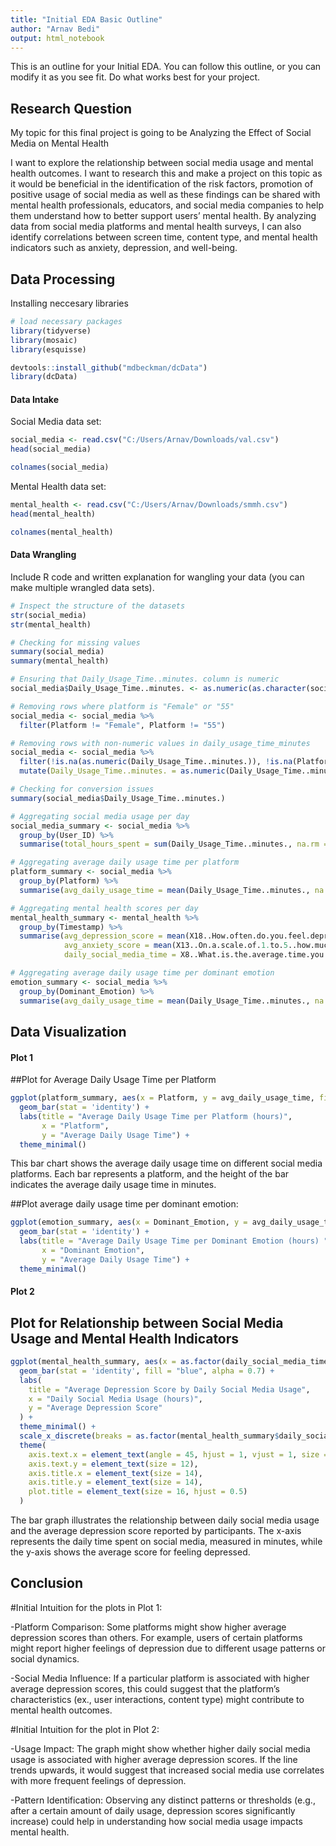 ```yaml
---
title: "Initial EDA Basic Outline"
author: "Arnav Bedi"
output: html_notebook
---
```


This is an outline for your Initial EDA. You can follow this outline, or you can modify it as you see fit. Do what works best for your project. 

## Research Question 

My topic for this final project is going to be Analyzing the Effect of Social Media on Mental Health

I want to explore the relationship between social media usage and mental health outcomes. I want to research this and make a project on this topic as it would be beneficial in the identification of the risk factors, promotion of positive usage of social media as well as these findings can be shared with mental health professionals, educators, and social media companies to help them understand how to better support users’ mental health. By analyzing data from social media platforms and mental health surveys, I can also identify correlations between screen time, content type, and mental health indicators such as anxiety, depression, and well-being. 



## Data Processing 
Installing neccesary libraries 

```r
# load necessary packages
library(tidyverse)
library(mosaic)
library(esquisse)

devtools::install_github("mdbeckman/dcData")
library(dcData)
```

#### Data Intake 

Social Media data set:
```r

social_media <- read.csv("C:/Users/Arnav/Downloads/val.csv")
head(social_media)

colnames(social_media)
```
Mental Health data set:
```r

mental_health <- read.csv("C:/Users/Arnav/Downloads/smmh.csv")
head(mental_health)

colnames(mental_health)

```
#### Data Wrangling 

Include R code and written explanation for wangling your data (you can make multiple wrangled data sets). 

```r
# Inspect the structure of the datasets
str(social_media)
str(mental_health)

# Checking for missing values
summary(social_media)
summary(mental_health)

# Ensuring that Daily_Usage_Time..minutes. column is numeric
social_media$Daily_Usage_Time..minutes. <- as.numeric(as.character(social_media$Daily_Usage_Time..minutes.))

# Removing rows where platform is "Female" or "55"
social_media <- social_media %>%
  filter(Platform != "Female", Platform != "55")

# Removing rows with non-numeric values in daily_usage_time_minutes
social_media <- social_media %>%
  filter(!is.na(as.numeric(Daily_Usage_Time..minutes.)), !is.na(Platform)) %>%
  mutate(Daily_Usage_Time..minutes. = as.numeric(Daily_Usage_Time..minutes.))

# Checking for conversion issues
summary(social_media$Daily_Usage_Time..minutes.)

# Aggregating social media usage per day
social_media_summary <- social_media %>%
  group_by(User_ID) %>%
  summarise(total_hours_spent = sum(Daily_Usage_Time..minutes., na.rm = TRUE) / 60) # Converting minutes to hours

# Aggregating average daily usage time per platform
platform_summary <- social_media %>%
  group_by(Platform) %>%
  summarise(avg_daily_usage_time = mean(Daily_Usage_Time..minutes., na.rm = TRUE) / 60)

# Aggregating mental health scores per day
mental_health_summary <- mental_health %>%
  group_by(Timestamp) %>%
  summarise(avg_depression_score = mean(X18..How.often.do.you.feel.depressed.or.down., na.rm = TRUE),
            avg_anxiety_score = mean(X13..On.a.scale.of.1.to.5..how.much.are.you.bothered.by.worries., na.rm = TRUE),
            daily_social_media_time = X8..What.is.the.average.time.you.spend.on.social.media.every.day.,)

# Aggregating average daily usage time per dominant emotion
emotion_summary <- social_media %>%
  group_by(Dominant_Emotion) %>%
  summarise(avg_daily_usage_time = mean(Daily_Usage_Time..minutes., na.rm = TRUE) / 60)


```


## Data Visualization

#### Plot 1

##Plot for Average Daily Usage Time per Platform

```r

ggplot(platform_summary, aes(x = Platform, y = avg_daily_usage_time, fill = Platform)) +
  geom_bar(stat = 'identity') +
  labs(title = "Average Daily Usage Time per Platform (hours)",
       x = "Platform",
       y = "Average Daily Usage Time") +
  theme_minimal()
```
This bar chart shows the average daily usage time on different social media platforms. Each bar represents a platform, and the height of the bar indicates the average daily usage time in minutes.

##Plot average daily usage time per dominant emotion:

```r

ggplot(emotion_summary, aes(x = Dominant_Emotion, y = avg_daily_usage_time, fill = Dominant_Emotion)) +
  geom_bar(stat = 'identity') +
  labs(title = "Average Daily Usage Time per Dominant Emotion (hours) ",
       x = "Dominant Emotion",
       y = "Average Daily Usage Time") +
  theme_minimal()

```

#### Plot 2

## Plot for Relationship between Social Media Usage and Mental Health Indicators


```r

ggplot(mental_health_summary, aes(x = as.factor(daily_social_media_time), y = avg_depression_score)) +
  geom_bar(stat = 'identity', fill = "blue", alpha = 0.7) +
  labs(
    title = "Average Depression Score by Daily Social Media Usage",
    x = "Daily Social Media Usage (hours)",
    y = "Average Depression Score"
  ) +
  theme_minimal() +
  scale_x_discrete(breaks = as.factor(mental_health_summary$daily_social_media_time)) +
  theme(
    axis.text.x = element_text(angle = 45, hjust = 1, vjust = 1, size = 10),
    axis.text.y = element_text(size = 12),
    axis.title.x = element_text(size = 14),
    axis.title.y = element_text(size = 14),
    plot.title = element_text(size = 16, hjust = 0.5)
  )

```
The bar graph illustrates the relationship between daily social media usage and the average depression score reported by participants. The x-axis represents the daily time spent on social media, measured in minutes, while the y-axis shows the average score for feeling depressed.

## Conclusion

#Initial Intuition for the plots in Plot 1:

-Platform Comparison: Some platforms might show higher average depression scores than others. For example, users of certain platforms might report higher feelings of depression due to different usage patterns or social dynamics.

-Social Media Influence: If a particular platform is associated with higher average depression scores, this could suggest that the platform’s characteristics (ex., user interactions, content type) might contribute to mental health outcomes.


#Initial Intuition for the plot in Plot 2:

-Usage Impact: The graph might show whether higher daily social media usage is associated with higher average depression scores. If the line trends upwards, it would suggest that increased social media use correlates with more frequent feelings of depression.

-Pattern Identification: Observing any distinct patterns or thresholds (e.g., after a certain amount of daily usage, depression scores significantly increase) could help in understanding how social media usage impacts mental health.
